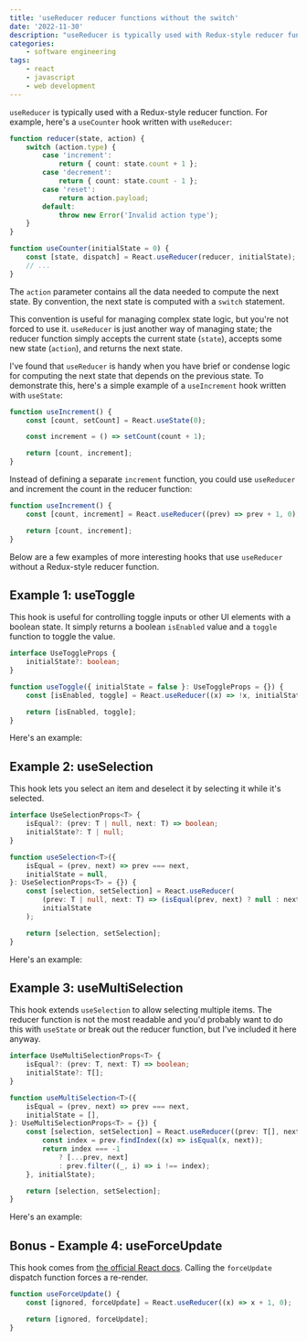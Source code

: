 ```yaml
---
title: 'useReducer reducer functions without the switch'
date: '2022-11-30'
description: "useReducer is typically used with Redux-style reducer functions––but you don't have to do this!"
categories:
    - software engineering
tags:
    - react
    - javascript
    - web development
---
```


`useReducer` is typically used with a Redux-style reducer function. For example, here's a `useCounter` hook written with `useReducer`:

```ts
function reducer(state, action) {
    switch (action.type) {
        case 'increment':
            return { count: state.count + 1 };
        case 'decrement':
            return { count: state.count - 1 };
        case 'reset':
            return action.payload;
        default:
            throw new Error('Invalid action type');
    }
}

function useCounter(initialState = 0) {
    const [state, dispatch] = React.useReducer(reducer, initialState);
    // ...
}
```

The `action` parameter contains all the data needed to compute the next state. By convention, the next state is computed with a `switch` statement.

This convention is useful for managing complex state logic, but you're not forced to use it. `useReducer` is just another way of managing state; the reducer function simply accepts the current state (`state`), accepts some new state (`action`), and returns the next state.

I've found that `useReducer` is handy when you have brief or condense logic for computing the next state that depends on the previous state. To demonstrate this, here's a simple example of a `useIncrement` hook written with `useState`:

```ts
function useIncrement() {
    const [count, setCount] = React.useState(0);

    const increment = () => setCount(count + 1);

    return [count, increment];
}
```

Instead of defining a separate `increment` function, you could use `useReducer` and increment the count in the reducer function:

```ts
function useIncrement() {
    const [count, increment] = React.useReducer((prev) => prev + 1, 0);

    return [count, increment];
}
```

Below are a few examples of more interesting hooks that use `useReducer` without a Redux-style reducer function.

## Example 1: useToggle

This hook is useful for controlling toggle inputs or other UI elements with a boolean state. It simply returns a boolean `isEnabled` value and a `toggle` function to toggle the value.

```ts
interface UseToggleProps {
    initialState?: boolean;
}

function useToggle({ initialState = false }: UseToggleProps = {}) {
    const [isEnabled, toggle] = React.useReducer((x) => !x, initialState);

    return [isEnabled, toggle];
}
```

Here's an example:

<UseToggleDemo />

## Example 2: useSelection

This hook lets you select an item and deselect it by selecting it while it's selected.

```ts
interface UseSelectionProps<T> {
    isEqual?: (prev: T | null, next: T) => boolean;
    initialState?: T | null;
}

function useSelection<T>({
    isEqual = (prev, next) => prev === next,
    initialState = null,
}: UseSelectionProps<T> = {}) {
    const [selection, setSelection] = React.useReducer(
        (prev: T | null, next: T) => (isEqual(prev, next) ? null : next),
        initialState
    );

    return [selection, setSelection];
}
```

Here's an example:

<UseSelectionDemo />

## Example 3: useMultiSelection

This hook extends `useSelection` to allow selecting multiple items. The reducer function is not the most readable and you'd probably want to do this with `useState` or break out the reducer function, but I've included it here anyway.

```ts
interface UseMultiSelectionProps<T> {
    isEqual?: (prev: T, next: T) => boolean;
    initialState?: T[];
}

function useMultiSelection<T>({
    isEqual = (prev, next) => prev === next,
    initialState = [],
}: UseMultiSelectionProps<T> = {}) {
    const [selection, setSelection] = React.useReducer((prev: T[], next: T) => {
        const index = prev.findIndex((x) => isEqual(x, next));
        return index === -1
            ? [...prev, next]
            : prev.filter((_, i) => i !== index);
    }, initialState);

    return [selection, setSelection];
}
```

Here's an example:

<UseMultiSelectionDemo />

## Bonus - Example 4: useForceUpdate

This hook comes from [the official React docs](https://reactjs.org/docs/hooks-faq.html#is-there-something-like-forceupdate). Calling the `forceUpdate` dispatch function forces a re-render.

```ts
function useForceUpdate() {
    const [ignored, forceUpdate] = React.useReducer((x) => x + 1, 0);

    return [ignored, forceUpdate];
}
```

<ConnectSection />
